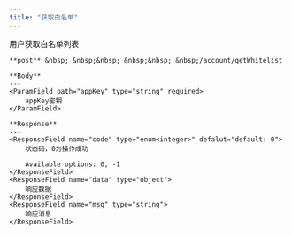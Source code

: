```yaml
---
title: "获取白名单"
---
```


用户获取白名单列表

    **post** &nbsp; &nbsp;&nbsp; &nbsp;&nbsp; &nbsp;/account/getWhitelist

    **Body**
    ---
    <ParamField path="appKey" type="string" required>
        appKey密钥
    </ParamField>

    **Response**
    ---
    <ResponseField name="code" type="enum<integer>" defalut="default: 0">
        状态码，0为操作成功

        Available options: 0, -1
    </ResponseField>
    <ResponseField name="data" type="object">
        响应数据
    </ResponseField>
    <ResponseField name="msg" type="string">
        响应消息
    </ResponseField>
